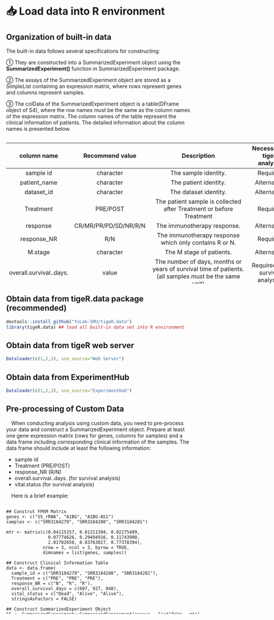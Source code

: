 # 📥 Load data into R environment 

## Organization of built-in data
The built-in data follows several specifications for constructing: 
  
① They are constructed into a SummarizedExperiment object using the **SummarizedExperiment()** function in SummarizedExperiment package.  
  
② The assays of the SummarizedExperiment object are stored as a SimpleList containing an expression matrix, where rows represent genes and columns represent samples. 
  
③ The colData of the SummarizedExperiment object is a table(DFrame object of S4), where the row names must be the same as the column names of the expression matrix. The column names of the table represent the clinical information of patients. The detailed information about the column names is presented below.

<div style="width:780px; height:400px; overflow-y: scroll; overflow-x: hidden;">

|          column name          | Recommend value |                                             Description                                              | Necessity in tigeR analysis |
|:-----------:|:-----------:|:---------------------------------:|:-----------:|
|        sample id        |    character    |                                      The sample identity.                                      |              Required              |
|      patient_name       |    character    |                                     The patient identity.                                      |              Alternative           |
|       dataset_id        |    character    |                                     The dataset identity.                                      |              Alternative           |
|        Treatment        |    PRE/POST     |                 The patient sample is collected after Treatment or before Treatment                  |              Required              |
|        response         | CR/MR/PR/PD/SD/NR/R/N |                                     The immunotherapy response.                                |              Alternative           |
|       response_NR       |       R/N       |                        The immunotherapy response which only contains R or N.                        |              Required              |
|         M.stage         |    character    |                                       The M stage of patients.                                       |              Alternative           |
| overall.survival..days. |      value      | The number of days, months or years of survival time of patients.(all samples must be the same unit) |              Required (for survival analysis)              |
|      vital.status       |   Alive/Dead    |                                   The survival status of patient.                                    |              Required (for survival analysis)            |
|     Total.Mutation      |     numeric     |                                   The total mutation gene numbers.                                   |              Alternative           |
|         Gender          |       M/F       |                                        The gender of patient.                                        |              Alternative           |
|         Therapy         |    character    |                                 The anti-tumor therapy on patients.                                  |              Alternative           |
|        age_start        |     numeric     |                                     The age of the patient at diagnosis.                                    |              Alternative           |
|       tumor_type        |    character    |                                          The type of tumor.                                          |              Alternative           |
|        seq_type         |    character    |                                         The sequencing type.                                         |              Alternative           |
|           id            |    character    |                                    The identity of dataset.                                    |              Alternative           |
    
</div>

## Obtain data from tigeR.data package (recommended)
```{r, eval=FALSE}
devtools::install_github("YuLab-SMU/tigeR.data") 
library(tigeR.data) ## load all built-in data set into R environment
```

## Obtain data from tigeR web server
```{r, eval=FALSE}
Dataloader(c(1,2,3), use_source="Web Server")
```
## Obtain data from ExperimentHub
```{r, eval=FALSE}
Dataloader(c(1,2,3), use_source="ExperimentHub")
```

## Pre-processing of Custom Data
 When conducting analysis using custom data, you need to pre-process your data and construct a SummarizedExperiment object. Prepare at least one gene expression matrix (rows for genes, columns for samples) and a data frame including corresponding clinical information of the samples. The data frame should include at least the following information:

- sample id
- Treatment (PRE/POST)
- response_NR (R/N)
- overall.survival..days. (for survival analysis)
- vital.status (for survival analysis)

 Here is a brief example:

<div style="width:780px; height:300px; overflow-y: scroll; overflow-x: hidden;">

```
## Construt FPKM Matrix
genes <- c("5S_rRNA", "A1BG", "A1BG-AS1")
samples <- c("SRR3184279", "SRR3184280", "SRR3184281")

mtr <- matrix(c(0.04115157, 0.01311394, 0.02275499,
                0.07774626, 0.29494916, 0.11743900,
                2.01782650, 0.83763027, 0.77378394),
              nrow = 3, ncol = 3, byrow = TRUE, 
              dimnames = list(genes, samples))

## Construct Clinical Information Table
data <- data.frame(
  sample_id = c("SRR3184279", "SRR3184280", "SRR3184281"),
  Treatment = c("PRE", "PRE", "PRE"),
  response_NR = c("N", "R", "R"),
  overall_survival_days = c(607, 927, 948),
  vital_status = c("Dead", "Alive", "Alive"),
  stringsAsFactors = FALSE)

## Construct SummarizedExperiment Object
SE <- SummarizedExperiment::SummarizedExperiment(assays = list(fpkm = mtr),
                                                 colData = data)

SE
# class: SummarizedExperiment
# dim: 3 3
# metadata(0):
#   assays(1): fpkm
# rownames(3): 5S_rRNA A1BG A1BG-AS1
# rowData names(0):
#   colnames(3): SRR3184279 SRR3184280 SRR3184281
# colData names(5): sample_id Treatment response_NR overall_survival_days
# vital_status
```
</div>

